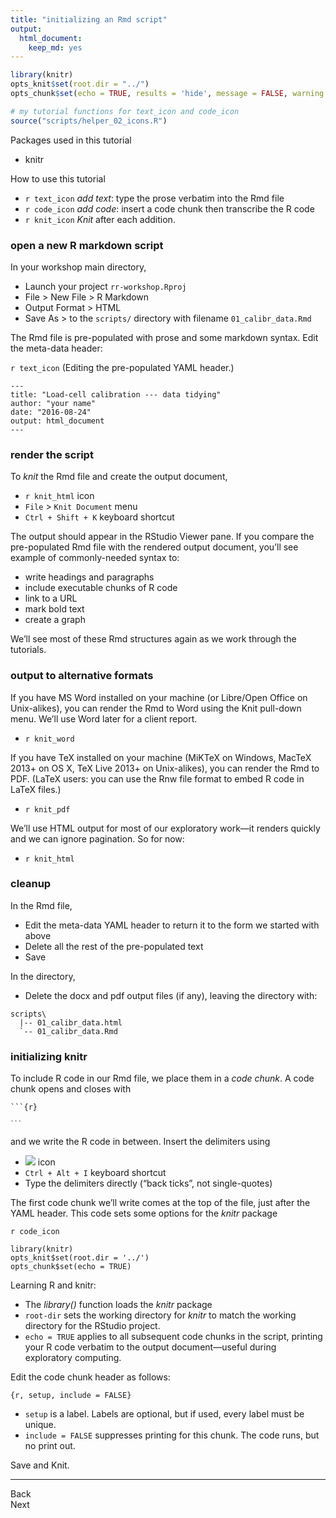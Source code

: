 ```yaml
---
title: "initializing an Rmd script"
output:
  html_document:
    keep_md: yes
---
```


```r
library(knitr)
opts_knit$set(root.dir = "../")
opts_chunk$set(echo = TRUE, results = 'hide', message = FALSE, warning = FALSE)
```

```r
# my tutorial functions for text_icon and code_icon
source("scripts/helper_02_icons.R")
```

Packages used in this tutorial 

- knitr

How to use this tutorial 

- `r text_icon` *add text*: type the prose verbatim into the Rmd file 
- `r code_icon` *add code*: insert a code chunk then transcribe the R code 
- `r knit_icon` *Knit* after each addition. 

### open a new R markdown script 

In your workshop main directory, 

- Launch your project `rr-workshop.Rproj` 
- File > New File > R Markdown 
- Output Format > HTML 
- Save As > to the `scripts/` directory with filename `01_calibr_data.Rmd`  

The Rmd file is pre-populated with prose and some markdown syntax. Edit the meta-data header:

`r text_icon` (Editing the pre-populated YAML header.)

    ---
    title: "Load-cell calibration --- data tidying"
    author: "your name"
    date: "2016-08-24"
    output: html_document
    ---




### render the script 

To *knit* the Rmd file and create the output document, 

- `r knit_html` icon
- `File` > `Knit Document` menu
- `Ctrl + Shift + K` keyboard shortcut

The output should appear in the RStudio Viewer pane. If you compare the pre-populated Rmd file with the rendered output document, you'll see example of commonly-needed syntax to:  

- write headings and paragraphs 
- include executable chunks of R code 
- link to a URL 
- mark bold text  
- create a graph 

We'll see most of these Rmd structures again as we work through the tutorials. 


### output to alternative formats 

If you have MS Word installed on your machine (or Libre/Open Office on Unix-alikes), you can render the Rmd to Word using the Knit pull-down menu. We'll use Word later for a client report. 

- `r knit_word`

If you have TeX installed on your machine (MiKTeX on Windows, MacTeX 2013+ on OS X, TeX Live 2013+ on Unix-alikes), you can render the Rmd to PDF. (LaTeX users: you can use the Rnw file format to embed R code in LaTeX files.)

- `r knit_pdf`

We'll use HTML output for most of our exploratory work---it renders quickly and we can ignore pagination. So for now: 

- `r knit_html`


### cleanup  

In the Rmd file, 

- Edit the meta-data YAML header to return it to the form we started with above
- Delete all the rest of the pre-populated text
- Save

In the directory, 

- Delete the docx and pdf output files (if any), leaving the directory with: 

```
scripts\
  |-- 01_calibr_data.html 
  `-- 01_calibr_data.Rmd 
```


### initializing knitr

To include R code in our Rmd file, we place them in a *code chunk*. A code chunk opens and closes with 

<pre><code>```{r}

<code>```</code>
</code></pre>

and we write the R code in between.  Insert the delimiters using 

- ![](../resources/images/insert-code.png) icon
- `Ctrl + Alt + I` keyboard shortcut
- Type the delimiters directly ("back ticks", not single-quotes)

The first code chunk we'll write comes at the top of the file, just after the YAML header. This code sets some options for the *knitr* package 

`r code_icon` 

    library(knitr)
    opts_knit$set(root.dir = '../')
    opts_chunk$set(echo = TRUE)

Learning R and knitr:

- The *library()* function loads the *knitr* package
- `root-dir` sets the working directory for *knitr* to match the working directory for the RStudio project.  
- `echo = TRUE` applies to all subsequent code chunks in the script,  printing your R code verbatim to the output document---useful during exploratory computing. 

Edit the code chunk header as follows:

    {r, setup, include = FALSE}

- `setup` is a label. Labels are optional, but if used, every label must be unique.
- `include = FALSE` suppresses printing for this chunk. The code runs, but no print out.


Save and Knit. 







--- 
Back<br>
Next



